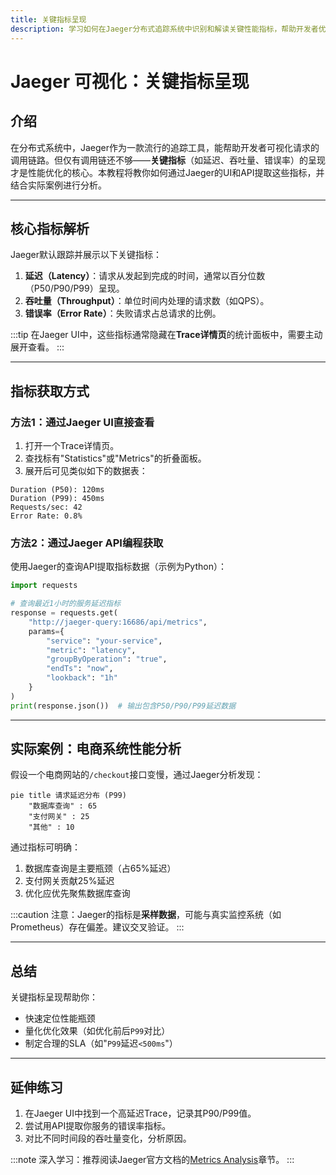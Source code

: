 ```yaml
---
title: 关键指标呈现
description: 学习如何在Jaeger分布式追踪系统中识别和解读关键性能指标，帮助开发者优化系统性能。
---
```


# Jaeger 可视化：关键指标呈现

## 介绍

在分布式系统中，Jaeger作为一款流行的追踪工具，能帮助开发者可视化请求的调用链路。但仅有调用链还不够——**关键指标**（如延迟、吞吐量、错误率）的呈现才是性能优化的核心。本教程将教你如何通过Jaeger的UI和API提取这些指标，并结合实际案例进行分析。

---

## 核心指标解析

Jaeger默认跟踪并展示以下关键指标：

1. **延迟（Latency）**：请求从发起到完成的时间，通常以百分位数（P50/P90/P99）呈现。
2. **吞吐量（Throughput）**：单位时间内处理的请求数（如QPS）。
3. **错误率（Error Rate）**：失败请求占总请求的比例。

:::tip
在Jaeger UI中，这些指标通常隐藏在**Trace详情页**的统计面板中，需要主动展开查看。
:::

---

## 指标获取方式

### 方法1：通过Jaeger UI直接查看
1. 打开一个Trace详情页。
2. 查找标有"Statistics"或"Metrics"的折叠面板。
3. 展开后可见类似如下的数据表：

```text
Duration (P50): 120ms
Duration (P99): 450ms
Requests/sec: 42
Error Rate: 0.8%
```

### 方法2：通过Jaeger API编程获取
使用Jaeger的查询API提取指标数据（示例为Python）：

```python
import requests

# 查询最近1小时的服务延迟指标
response = requests.get(
    "http://jaeger-query:16686/api/metrics",
    params={
        "service": "your-service",
        "metric": "latency",
        "groupByOperation": "true",
        "endTs": "now",
        "lookback": "1h"
    }
)
print(response.json())  # 输出包含P50/P90/P99延迟数据
```

---

## 实际案例：电商系统性能分析

假设一个电商网站的`/checkout`接口变慢，通过Jaeger分析发现：

```mermaid
pie title 请求延迟分布 (P99)
    "数据库查询" : 65
    "支付网关" : 25
    "其他" : 10
```

通过指标可明确：
1. 数据库查询是主要瓶颈（占65%延迟）
2. 支付网关贡献25%延迟
3. 优化应优先聚焦数据库查询

:::caution
注意：Jaeger的指标是**采样数据**，可能与真实监控系统（如Prometheus）存在偏差。建议交叉验证。
:::

---

## 总结

关键指标呈现帮助你：
- 快速定位性能瓶颈
- 量化优化效果（如优化前后`P99`对比）
- 制定合理的SLA（如"`P99`延迟`<500ms`"）

---

## 延伸练习
1. 在Jaeger UI中找到一个高延迟Trace，记录其P90/P99值。
2. 尝试用API提取你服务的错误率指标。
3. 对比不同时间段的吞吐量变化，分析原因。

:::note
深入学习：推荐阅读Jaeger官方文档的[Metrics Analysis](https://www.jaegertracing.io/docs/)章节。
:::